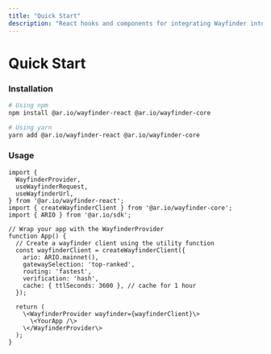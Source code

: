 ```yaml
---
title: "Quick Start"
description: "React hooks and components for integrating Wayfinder into React applications"
---
```


# Quick Start

### Installation

```bash
# Using npm
npm install @ar.io/wayfinder-react @ar.io/wayfinder-core

# Using yarn
yarn add @ar.io/wayfinder-react @ar.io/wayfinder-core
```

### Usage

```tsx
import {
  WayfinderProvider,
  useWayfinderRequest,
  useWayfinderUrl,
} from '@ar.io/wayfinder-react';
import { createWayfinderClient } from '@ar.io/wayfinder-core';
import { ARIO } from '@ar.io/sdk';

// Wrap your app with the WayfinderProvider
function App() {
  // Create a wayfinder client using the utility function
  const wayfinderClient = createWayfinderClient({
    ario: ARIO.mainnet(),
    gatewaySelection: 'top-ranked',
    routing: 'fastest',
    verification: 'hash',
    cache: { ttlSeconds: 3600 }, // cache for 1 hour
  });

  return (
    \<WayfinderProvider wayfinder={wayfinderClient}\>
      \<YourApp /\>
    \</WayfinderProvider\>
  );
}
```